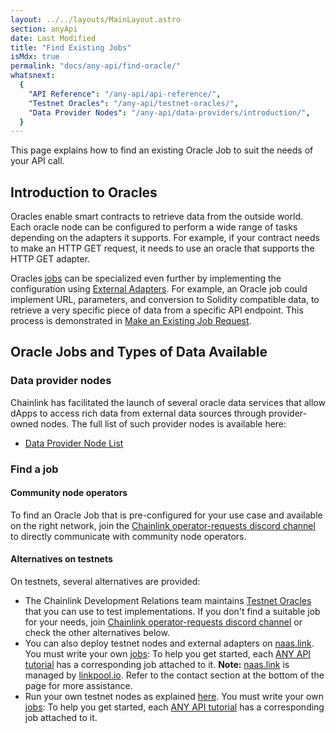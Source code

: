 ```yaml
---
layout: ../../layouts/MainLayout.astro
section: anyApi
date: Last Modified
title: "Find Existing Jobs"
isMdx: true
permalink: "docs/any-api/find-oracle/"
whatsnext:
  {
    "API Reference": "/any-api/api-reference/",
    "Testnet Oracles": "/any-api/testnet-oracles/",
    "Data Provider Nodes": "/any-api/data-providers/introduction/",
  }
---
```


This page explains how to find an existing Oracle Job to suit the needs of your API call.

## Introduction to Oracles

Oracles enable smart contracts to retrieve data from the outside world. Each oracle node can be configured to perform a wide range of tasks depending on the adapters it supports. For example, if your contract needs to make an HTTP GET request, it needs to use an oracle that supports the HTTP GET adapter.

Oracles [jobs](/chainlink-nodes/oracle-jobs/jobs/) can be specialized even further by implementing the configuration using [External Adapters](/chainlink-nodes/external-adapters/external-adapters/). For example, an Oracle job could implement URL, parameters, and conversion to Solidity compatible data, to retrieve a very specific piece of data from a specific API endpoint. This process is demonstrated in [Make an Existing Job Request](/any-api/get-request/examples/existing-job-request/).

## Oracle Jobs and Types of Data Available

### Data provider nodes

Chainlink has facilitated the launch of several oracle data services that allow dApps to access rich data from external data sources through provider-owned nodes. The full list of such provider nodes is available here:

- [Data Provider Node List](/any-api/data-providers/introduction/#data-provider-nodes-list)

### Find a job

#### Community node operators

To find an Oracle Job that is pre-configured for your use case and available on the right network, join the [Chainlink operator-requests discord channel](https://discord.gg/eGcxsdZzKR) to directly communicate with community node operators.

#### Alternatives on testnets

On testnets, several alternatives are provided:

- The Chainlink Development Relations team maintains [Testnet Oracles](/any-api/testnet-oracles/) that you can use to test implementations. If you don't find a suitable job for your needs, join [Chainlink operator-requests discord channel](https://discord.gg/eGcxsdZzKR) or check the other alternatives below.
- You can also deploy testnet nodes and external adapters on [naas.link](https://naas.link/). You must write your own [jobs](/chainlink-nodes/oracle-jobs/jobs/): To help you get started, each [ANY API tutorial](/any-api/get-request/introduction/) has a corresponding job attached to it. **Note:** [naas.link](https://naas.link) is managed by [linkpool.io](https://linkpool.io/). Refer to the contact section at the bottom of the page for more assistance.
- Run your own testnet nodes as explained [here](/chainlink-nodes/v1/running-a-chainlink-node/). You must write your own [jobs](/chainlink-nodes/oracle-jobs/jobs/): To help you get started, each [ANY API tutorial](/any-api/get-request/introduction/) has a corresponding job attached to it.
